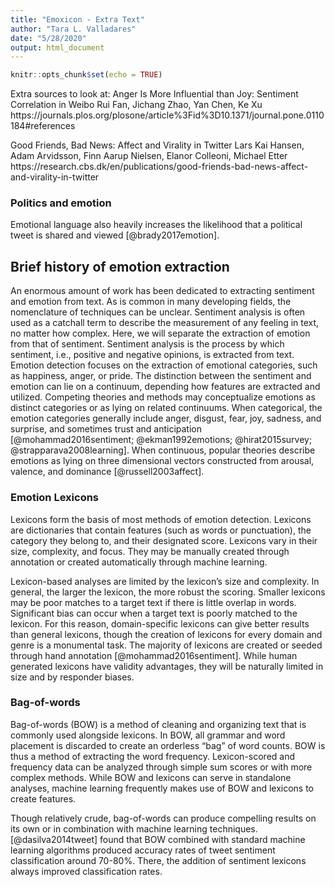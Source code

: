 ```yaml
---
title: "Emoxicon - Extra Text"
author: "Tara L. Valladares"
date: "5/28/2020"
output: html_document
---
```


```r
knitr::opts_chunk$set(echo = TRUE)
```

Extra sources to look at:
Anger Is More Influential than Joy: Sentiment Correlation in Weibo
Rui Fan, Jichang Zhao, Yan Chen, Ke Xu
https://journals.plos.org/plosone/article%3Fid%3D10.1371/journal.pone.0110184#references

Good Friends, Bad News: Affect and Virality in Twitter
Lars Kai Hansen, Adam Arvidsson, Finn Aarup Nielsen, Elanor Colleoni, Michael Etter
https://research.cbs.dk/en/publications/good-friends-bad-news-affect-and-virality-in-twitter




### Politics and emotion
<!-- When given a choice, people tend to want to read opinion congruent rather than opinion challenging content [garrett2009echo]. -->
Emotional language also heavily increases the likelihood that a political tweet is shared and viewed [@brady2017emotion].

<!-- gonzalez2012emotions about emotions and presidential approval -->


<!-- The actions of Russian trolls outside of the 2016 election suggest that their main purpose is sowing discord [@broniatowski2018vaccines]. -->




<!-- After the Justice -->
<!-- Department released the Twitter handles associated with the IRA, Clemson -->
<!-- university researchers Darren Linvill and Patrick Warren downloaded all -->
<!-- tweets associated with these accounts and made the dataset publicly -->
<!-- available for researchers [@linvill2019original]. The full dataset -->
<!-- consists of nearly 3 million tweets from 2,800 accounts. -->



Brief history of emotion extraction
-----------------------------------

An enormous amount of work has been dedicated to extracting sentiment
and emotion from text. As is common in many developing fields, the
nomenclature of techniques can be unclear. Sentiment analysis is often
used as a catchall term to describe the measurement of any feeling in
text, no matter how complex. Here, we will separate the extraction of
emotion from that of sentiment. Sentiment analysis is the process by
which sentiment, i.e., positive and negative opinions, is extracted from
text. Emotion detection focuses on the extraction of emotional
categories, such as happiness, anger, or pride. The distinction between
the sentiment and emotion can lie on a continuum, depending how features
are extracted and utilized. Competing theories and methods may
conceptualize emotions as distinct categories or as lying on related
continuums. When categorical, the emotion categories generally include
anger, disgust, fear, joy, sadness, and surprise, and sometimes trust
and anticipation [@mohammad2016sentiment; @ekman1992emotions; @hirat2015survey; @strapparava2008learning]. When continuous, popular theories describe emotions as lying on three dimensional vectors constructed from arousal, valence, and dominance [@russell2003affect].

### Emotion Lexicons

Lexicons form the basis of most methods of emotion detection. Lexicons
are dictionaries that contain features (such as words or punctuation),
the category they belong to, and their designated score. Lexicons vary
in their size, complexity, and focus. They may be manually created
through annotation or created automatically through machine learning.

Lexicon-based analyses are limited by the lexicon's size and complexity.
In general, the larger the lexicon, the more robust the scoring. Smaller
lexicons may be poor matches to a target text if there is little overlap
in words. Significant bias can occur when a target text is poorly
matched to the lexicon. For this reason, domain-specific lexicons can
give better results than general lexicons, though the creation of
lexicons for every domain and genre is a monumental task. The majority
of lexicons are created or seeded through hand annotation
[@mohammad2016sentiment]. While human generated lexicons have validity
advantages, they will be naturally limited in size and by responder
biases.

### Bag-of-words

Bag-of-words (BOW) is a method of cleaning and organizing text that is
commonly used alongside lexicons. In BOW, all grammar and word placement
is discarded to create an orderless "bag" of word counts. BOW is thus a
method of extracting the word frequency. Lexicon-scored and frequency
data can be analyzed through simple sum scores or with more complex
methods. While BOW and lexicons can serve in standalone analyses,
machine learning frequently makes use of BOW and lexicons to create
features.

Though relatively crude, bag-of-words can produce compelling results on
its own or in combination with machine learning techniques.
[@dasilva2014tweet] found that BOW combined with standard machine
learning algorithms produced accuracy rates of tweet sentiment
classification around 70-80%. There, the addition of sentiment lexicons
always improved classification rates.
